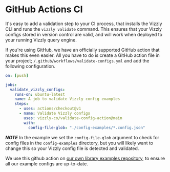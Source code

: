 # GitHub Actions CI

It's easy to add a validation step to your CI process, that installs the Vizzly CLI
and runs the `vizzly validate` command. This ensures that your Vizzly configs stored in version control
are valid, and will work when deployed to your running Vizzly query engine.

If you're using GitHub, we have an officially supported GitHub action that makes this even easier. All you have to do is create a GitHub action file in your
project; `/.github/workflows/validate-configs.yml` and add the following configuration.

```yaml
on: [push]

jobs:
  validate_vizzly_configs:
    runs-on: ubuntu-latest
    name: A job to validate Vizzly config examples
    steps:
      - uses: actions/checkout@v1
      - name: Validate Vizzly configs
        uses: vizzly-co/validate-config-action@main
        with:
          config-file-glob: "./config-examples/*.config.json"
```

**_NOTE_** In the example we set the `config-file-glob` argument to check for config files in the `config-examples` directory, but you will likely want to change this so your Vizzly config file is detected and validated.

We use this github action on [our own library examples repository](https://github.com/vizzly-co/library-examples), to ensure all our example configs are up-to-date.
